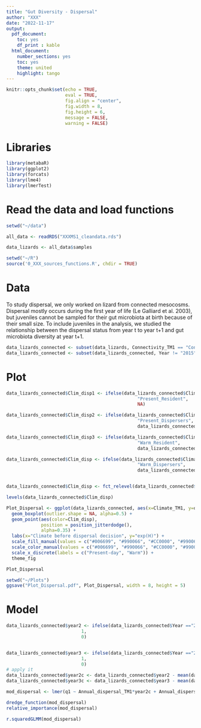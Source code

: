 ```yaml
---
title: "Gut Diversity - Dispersal"
author: "XXX"
date: "2022-11-17"
output:
  pdf_document:
    toc: yes
    df_print : kable
  html_document:
    number_sections: yes
    toc: yes
    theme: united
    highlight: tango
---
```


```r
knitr::opts_chunk$set(echo = TRUE,
                      eval = TRUE, 
                      fig.align = "center", 
                      fig.width = 8,
                      fig.height = 6, 
                      message = FALSE, 
                      warning = FALSE)
```

# Libraries
```r
library(metabaR)
library(ggplot2)
library(forcats)
library(lme4)
library(lmerTest)
```

# Read the data and load functions
```r
setwd("~/data")

all_data <- readRDS("XXXMS1_cleandata.rds")

data_lizards <- all_data$samples

setwd("~/R")
source('0_XXX_sources_functions.R', chdir = TRUE)
```

# Data 

To study dispersal, we only worked on lizard from connected mesocosms. Dispersal mostly occurs during the first year of life (Le Galliard et al. 2003), but juveniles cannot be sampled for their gut microbiota at birth because of their small size. To include juveniles in the analysis, we studied the relationship between the dispersal status from year t to year t+1 and gut microbiota diversity at year t+1.

```r
data_lizards_connected <- subset(data_lizards, Connectivity_TM1 == "Connected")
data_lizards_connected <- subset(data_lizards_connected, Year != "2015")
```

# Plot 
<!--new variable to assign the right colors --> 
```r
data_lizards_connected$Clim_disp1 <- ifelse(data_lizards_connected$Climate_TM1 == "T28" & data_lizards_connected$Annual_dispersal_TM1 == "0", 
                                                 "Present_Resident", 
                                                 NA)

data_lizards_connected$Clim_disp2 <- ifelse(data_lizards_connected$Climate_TM1 == "T28" & data_lizards_connected$Annual_dispersal_TM1 == "1", 
                                                 "Present_Dispersers", 
                                                 data_lizards_connected$Clim_disp1)

data_lizards_connected$Clim_disp3 <- ifelse(data_lizards_connected$Climate_TM1 == "T38" & data_lizards_connected$Annual_dispersal_TM1 == "0", 
                                                 "Warm_Resident", 
                                                 data_lizards_connected$Clim_disp2)

data_lizards_connected$Clim_disp <- ifelse(data_lizards_connected$Climate_TM1 == "T38" & data_lizards_connected$Annual_dispersal_TM1 == "1", 
                                                 "Warm_Dispersers", 
                                                 data_lizards_connected$Clim_disp3)


data_lizards_connected$Clim_disp <- fct_relevel(data_lizards_connected$Clim_disp, c("Present_Resident", "Present_Dispersers", "Warm_Resident", "Warm_Dispersers"))

levels(data_lizards_connected$Clim_disp)
```

```r
Plot_Dispersal <- ggplot(data_lizards_connected, aes(x=Climate_TM1, y=q1, fill=Clim_disp)) + 
  geom_boxplot(outlier.shape = NA, alpha=0.5) +
  geom_point(aes(color=Clim_disp), 
             position = position_jitterdodge(), 
             alpha=0.35) + 
  labs(x="Climate before dispersal decision", y="exp(H)") +
  scale_fill_manual(values = c("#006699", "#990066", "#CC0000", "#990066")) +
  scale_color_manual(values = c("#006699", "#990066", "#CC0000", "#990066")) + 
  scale_x_discrete(labels = c("Present-day", "Warm")) +
  theme_fig

Plot_Dispersal
```

<!-- Save plot --> 
```r
setwd("~/Plots")
ggsave("Plot_Dispersal.pdf", Plot_Dispersal, width = 8, height = 5)
```
# Model 
<!--Centered years --> 
```r
data_lizards_connected$year2 <- ifelse(data_lizards_connected$Year =="2017", 
                            1, 
                            0)


data_lizards_connected$year3 <- ifelse(data_lizards_connected$Year =="2018", 
                            1, 
                            0)
# apply it
data_lizards_connected$year2c <- data_lizards_connected$year2 - mean(data_lizards_connected$year2)
data_lizards_connected$year3c <- data_lizards_connected$year3 - mean(data_lizards_connected$year3)
```

<!--Run model --> 
```r
mod_dispersal <- lmer(q1 ~ Annual_dispersal_TM1*year2c + Annual_dispersal_TM1*year3c + Annual_dispersal_TM1*Climate_TM1 + Climate_TM1*year2c + Climate_TM1*year3c + Age_class + Sex + SVL + (1|Mesocosm_TM1) + (1|Code), data = data_lizards_connected) 

dredge_function(mod_dispersal)
relative_importance(mod_dispersal)

r.squaredGLMM(mod_dispersal)
```


